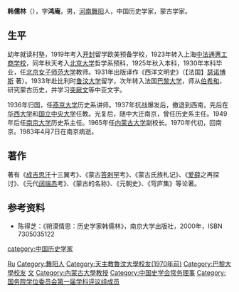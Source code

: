 {{Infobox_Person
| name = 韓儒林
|image=
|box_width=170px
|occupation= 學者
| period = 
|birth_name=
| other_names =韓鸿庵
| Sex = 男
|birth_date=1903年
|birth_place= {{QIN}}河南省[[舞阳县|舞阳县]]
|death_date= 1983年4月7日
|death_place= {{PRC}}南京
| nationality ={{PRC}}
| residence =
| party =
| religion =
| spouse = 
| relatives =
|education= 村塾<br>[[开封|开封]]留学欧美预备学校<br>上海[[中法通惠工商学校|中法通惠工商学校]]<br>[[北京大学|北京大学]]哲学系<br>比利时[[鲁汶大学|鲁汶大学]]哲学系一年<br>轉學法国[[巴黎大学|巴黎大学]]哲学系
| past =[[北京女子师范大学|北京女子师范大学]]教师<br>[[燕京大学|燕京大学]]历史系讲师<br>[[华西大学|华西大学]]和[[国立中央大学|国立中央大学]]任教<br>中央大学历史系主任<br>[[南京大学|南京大学]]历史系主任<br>[[内蒙古大学|内蒙古大学]]副校长
| work = 《西洋文明史》、《元朝史》、《穹庐集》等
| award = 
}}
'''韩儒林'''（{{bd|1903年||1983年|4月7日}}），字'''鸿庵'''，男，[[河南|河南]][[舞阳县|舞阳]]人，中国历史学家，蒙古学家。

== 生平 ==
幼年就读村塾，1919年考入[[开封|开封]]留学欧美预备学校，1923年转入上海[[中法通惠工商学校|中法通惠工商学校]]，同年秋天考入[[北京大学|北京大学]]哲学系预科，1925年秋入本科，1930年本科毕业，任[[北京女子师范大学|北京女子师范大学]]教师。1931年出版译作《西洋文明史》（【法国】[[瑟诺博斯|瑟诺博斯]] 著）。1933年赴比利时[[鲁汶大学|鲁汶大学]]留学，次年转入法国[[巴黎大学|巴黎大学]]，师从[[伯希和|伯希和]]，研究蒙古历史，并学习[[突厥文|突厥文]]等中亚文字。

1936年归国，任[[燕京大学|燕京大学]]历史系讲师。1937年抗战爆发后，撤退到西南，先后在[[华西大学|华西大学]]和[[国立中央大学|国立中央大学]]任教。光复后，随中大迁南京，曾任历史系主任。1949年后任[[南京大学|南京大学]]历史系主任。1965年任[[内蒙古大学|内蒙古大学]]副校长。1970年代初，回南京。1983年4月7日在南京病逝。

== 著作 ==
著有《[[成吉思汗|成吉思汗]]十三翼考》、《蒙古[[答剌罕|答剌罕]]考》、《蒙古氏族札记》、《[[爱薛|爱薛]]之再探讨》、《元代[[阔端赤|阔端赤]]考》、《蒙古的名称》、《元朝史》、《穹庐集》等论著。

== 参考资料 ==
{{reflist}}
*陈得芝：《朔漠情思：历史学家韩儒林》，南京大学出版社，2000年，ISBN 7305035122

{{国务院学位委员会第一届学科评议组/历史学}}
{{Navboxes
| title  = 韩儒林在[[中国史学会|中国史学会]]的职务
| list1  =
{{中国史学会第二届理事会}}
}}

{{Authority control}}
{{DEFAULTSORT:Han}}
[[Category:韩姓|Ru]]
[[Category:舞阳人|Category:舞阳人]]
[[Category:天主教魯汶大學校友(1970年前)|Category:天主教魯汶大學校友(1970年前)]]
[[Category:巴黎大學校友|Category:巴黎大學校友]]
[[category:中国历史学家|category:中国历史学家]]
[[Category:國立中央大學教授|文]] 
[[Category:內蒙古大學教授|Category:內蒙古大學教授]]
[[Category:中国史学会常务理事|Category:中国史学会常务理事]]
[[Category:国务院学位委员会第一届学科评议组成员|Category:国务院学位委员会第一届学科评议组成员]]